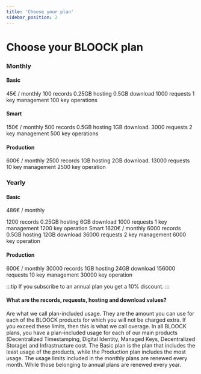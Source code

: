```yaml
---
title: 'Choose your plan'
sidebar_position: 2
---
```


# Choose your BLOOCK plan

### Monthly

#### Basic

45€ / monthly
100 records
0.25GB hosting
0.5GB download
1000 requests
1 key management
100 key operations

#### Smart

150€ / monthly
500 records
0.5GB hosting
1GB download.
3000 requests
2 key management
500 key operations

#### Production

600€ / monthly
2500 records
1GB hosting
2GB download.
13000 requests
10 key management
2500 key operation

### Yearly

#### Basic

486€ / monthly

1200 records
0.25GB hosting
6GB download
1000 requests
1 key management
1200 key operation
Smart
1620€ / monthly
6000 records
0.5GB hosting
12GB download
36000 requests
2 key management
6000 key operation

#### Production

600€ / monthly
30000 records
1GB hosting
24GB download
156000 requests
10 key management
30000 key operation

:::tip
If you subscribe to an annual plan you get a 10% discount.
:::

#### What are the records, requests, hosting and download values?

Are what we call plan-included usage. They are the amount you can use for each of the BLOOCK products for which you will not be charged extra. If you exceed these limits, then this is what we call overage.
In all BLOOCK plans, you have a plan-included usage for each of our main products (Decentralized Timestamping, Digital Identity, Managed Keys, Decentralized Storage) and Infrastructure cost. The Basic plan is the plan that includes the least usage of the products, while the Production plan includes the most usage.
The usage limits included in the monthly plans are renewed every month. While those belonging to annual plans are renewed every year.
